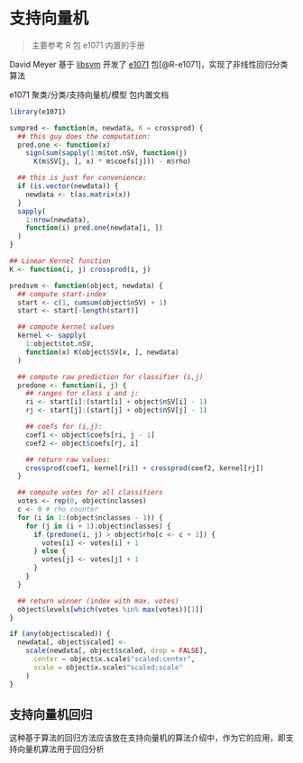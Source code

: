 # 支持向量机 {#chap-support-vector-machines}

> 主要参考 R 包 e1071 内置的手册

David Meyer 基于 [libsvm](https://www.csie.ntu.edu.tw/~cjlin/libsvm/) 开发了 [e1071](https://r-forge.r-project.org/projects/e1071) 包[@R-e1071]，实现了非线性回归分类算法

e1071 聚类/分类/支持向量机/模型 包内置文档

```r
library(e1071)
```

```r
svmpred <- function(m, newdata, K = crossprod) {
  ## this guy does the computation:
  pred.one <- function(x)
    sign(sum(sapply(1:m$tot.nSV, function(j)
      K(m$SV[j, ], x) * m$coefs[j])) - m$rho)

  ## this is just for convenience:
  if (is.vector(newdata)) {
    newdata <- t(as.matrix(x))
  }
  sapply(
    1:nrow(newdata),
    function(i) pred.one(newdata[i, ])
  )
}
```


```r
## Linear Kernel function
K <- function(i, j) crossprod(i, j)

predsvm <- function(object, newdata) {
  ## compute start-index
  start <- c(1, cumsum(object$nSV) + 1)
  start <- start[-length(start)]

  ## compute kernel values
  kernel <- sapply(
    1:object$tot.nSV,
    function(x) K(object$SV[x, ], newdata)
  )

  ## compute raw prediction for classifier (i,j)
  predone <- function(i, j) {
    ## ranges for class i and j:
    ri <- start[i]:(start[i] + object$nSV[i] - 1)
    rj <- start[j]:(start[j] + object$nSV[j] - 1)

    ## coefs for (i,j):
    coef1 <- object$coefs[ri, j - 1]
    coef2 <- object$coefs[rj, i]

    ## return raw values:
    crossprod(coef1, kernel[ri]) + crossprod(coef2, kernel[rj])
  }

  ## compute votes for all classifiers
  votes <- rep(0, object$nclasses)
  c <- 0 # rho counter
  for (i in 1:(object$nclasses - 1)) {
    for (j in (i + 1):object$nclasses) {
      if (predone(i, j) > object$rho[c <- c + 1]) {
        votes[i] <- votes[i] + 1
      } else {
        votes[j] <- votes[j] + 1
      }
    }
  }

  ## return winner (index with max. votes)
  object$levels[which(votes %in% max(votes))[1]]
}
```


```r
if (any(object$scaled)) {
  newdata[, object$scaled] <-
    scale(newdata[, object$scaled, drop = FALSE],
      center = object$x.scale$"scaled:center",
      scale = object$x.scale$"scaled:scale"
    )
}
```

## 支持向量机回归 {#sec-svm-regression}

这种基于算法的回归方法应该放在支持向量机的算法介绍中，作为它的应用，即支持向量机算法用于回归分析
